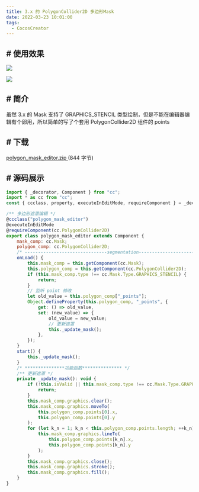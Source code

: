 ```yaml
---
title: 3.x 的 PolygonCollider2D 多边形Mask
date: 2022-03-23 10:01:00
tags:
  - CocosCreator
---
```


## # 使用效果

![](https://forum.cocos.org/uploads/default/original/3X/6/6/6677ed86680440b6b0abb272169d3cefb1866a28.png)

![](https://forum.cocos.org/uploads/default/original/3X/c/4/c4a09b03fbdd140af6cc88497032b7781f3a6477.png)

## # 简介

虽然 3.x 的 Mask 支持了 GRAPHICS_STENCIL 类型绘制，但是不能在编辑器编辑有个卵用，所以简单的写了个套用 PolygonCollider2D 组件的 points

## # 下载

<a class="attachment" href="/uploads/short-url/rSFp71NMO7YKuBEDWLHQlgQWCzP.zip">
  polygon_mask_editor.zip
</a>
(844 字节)

## # 源码展示

```javascript
import { _decorator, Component } from "cc";
import * as cc from "cc";
const { ccclass, property, executeInEditMode, requireComponent } = _decorator;

/** 多边形遮罩编辑 */
@ccclass("polygon_mask_editor")
@executeInEditMode
@requireComponent(cc.PolygonCollider2D)
export class polygon_mask_editor extends Component {
	mask_comp: cc.Mask;
	polygon_comp: cc.PolygonCollider2D;
	/* -------------------------------segmentation------------------------------- */
	onLoad() {
		this.mask_comp = this.getComponent(cc.Mask);
		this.polygon_comp = this.getComponent(cc.PolygonCollider2D);
		if (this.mask_comp.type !== cc.Mask.Type.GRAPHICS_STENCIL) {
			return;
		}
		// 监听 point 修改
		let old_value = this.polygon_comp["_points"];
		Object.defineProperty(this.polygon_comp, "_points", {
			get: () => old_value,
			set: (new_value) => {
				old_value = new_value;
				// 更新遮罩
				this._update_mask();
			},
		});
	}
	start() {
		this._update_mask();
	}
	/* ***************功能函数*************** */
	/** 更新遮罩 */
	private _update_mask(): void {
		if (!this.isValid || this.mask_comp.type !== cc.Mask.Type.GRAPHICS_STENCIL) {
			return;
		}
		this.mask_comp.graphics.clear();
		this.mask_comp.graphics.moveTo(
			this.polygon_comp.points[0].x,
			this.polygon_comp.points[0].y
		);
		for (let k_n = 1; k_n < this.polygon_comp.points.length; ++k_n) {
			this.mask_comp.graphics.lineTo(
				this.polygon_comp.points[k_n].x,
				this.polygon_comp.points[k_n].y
			);
		}
		this.mask_comp.graphics.close();
		this.mask_comp.graphics.stroke();
		this.mask_comp.graphics.fill();
	}
}
```
